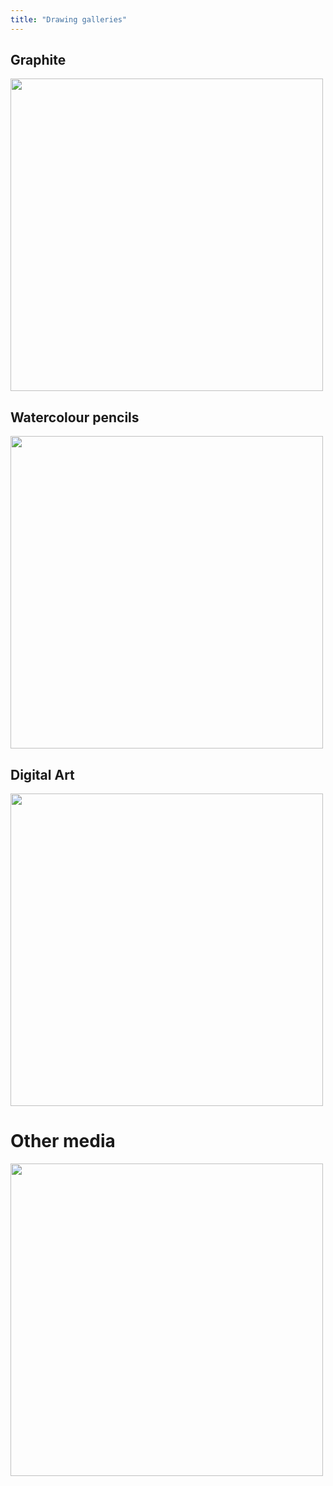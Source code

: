 ```yaml
---
title: "Drawing galleries"
---
```


## Graphite
[![](https://storage.googleapis.com/blogs_josa/creative/drawings/graphite/venice.png){width="500"}](drawings/graphite.html)

## Watercolour pencils
[![](https://storage.googleapis.com/blogs_josa/creative/drawings/watercolour/IMG_7416.jpg){width="500"}](drawings/watercolour.html)


## Digital Art
[![](https://storage.googleapis.com/blogs_josa/creative/drawings/digital/9AA5AEE3-95BE-4436-854A-75F10E3B6FD6 1.jpg){width="500"}](drawings/digital.html)

# Other media
[![](https://storage.googleapis.com/blogs_josa/creative/drawings/other/IMG_7868.jpg){width="500"}](drawings/other.html)
